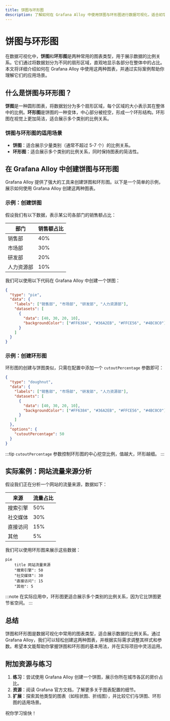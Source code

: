 ```yaml
---
title: 饼图与环形图
description: 了解如何在 Grafana Alloy 中使用饼图与环形图进行数据可视化，适合初学者的全面指南。
---
```


# 饼图与环形图

在数据可视化中，**饼图**和**环形图**是两种常用的图表类型，用于展示数据的比例关系。它们通过将数据划分为不同的扇形区域，直观地显示各部分在整体中的占比。本文将详细介绍如何在 Grafana Alloy 中使用这两种图表，并通过实际案例帮助你理解它们的应用场景。

## 什么是饼图与环形图？

**饼图**是一种圆形图表，将数据划分为多个扇形区域，每个区域的大小表示其在整体中的比例。**环形图**是饼图的一种变体，中心部分被挖空，形成一个环形结构。环形图在视觉上更加简洁，适合展示多个类别的比例关系。

### 饼图与环形图的适用场景
- **饼图**：适合展示少量类别（通常不超过 5-7 个）的比例关系。
- **环形图**：适合展示多个类别的比例关系，同时保持图表的简洁性。

## 在 Grafana Alloy 中创建饼图与环形图

Grafana Alloy 提供了强大的工具来创建饼图和环形图。以下是一个简单的示例，展示如何使用 Grafana Alloy 创建这两种图表。

### 示例：创建饼图

假设我们有以下数据，表示某公司各部门的销售额占比：

| 部门       | 销售额占比 |
|------------|------------|
| 销售部     | 40%        |
| 市场部     | 30%        |
| 研发部     | 20%        |
| 人力资源部 | 10%        |

我们可以使用以下代码在 Grafana Alloy 中创建一个饼图：

```json
{
  "type": "pie",
  "data": {
    "labels": ["销售部", "市场部", "研发部", "人力资源部"],
    "datasets": [
      {
        "data": [40, 30, 20, 10],
        "backgroundColor": ["#FF6384", "#36A2EB", "#FFCE56", "#4BC0C0"]
      }
    ]
  }
}
```

### 示例：创建环形图

环形图的创建与饼图类似，只需在配置中添加一个 `cutoutPercentage` 参数即可：

```json
{
  "type": "doughnut",
  "data": {
    "labels": ["销售部", "市场部", "研发部", "人力资源部"],
    "datasets": [
      {
        "data": [40, 30, 20, 10],
        "backgroundColor": ["#FF6384", "#36A2EB", "#FFCE56", "#4BC0C0"]
      }
    ]
  },
  "options": {
    "cutoutPercentage": 50
  }
}
```

:::tip
`cutoutPercentage` 参数控制环形图的中心挖空比例，值越大，环形越细。
:::

## 实际案例：网站流量来源分析

假设我们正在分析一个网站的流量来源，数据如下：

| 来源       | 流量占比 |
|------------|----------|
| 搜索引擎   | 50%      |
| 社交媒体   | 30%      |
| 直接访问   | 15%      |
| 其他       | 5%       |

我们可以使用环形图来展示这些数据：

```mermaid
pie
    title 网站流量来源
    "搜索引擎": 50
    "社交媒体": 30
    "直接访问": 15
    "其他": 5
```

:::note
在实际应用中，环形图更适合展示多个类别的比例关系，因为它比饼图更节省空间。
:::

## 总结

饼图和环形图是数据可视化中常用的图表类型，适合展示数据的比例关系。通过 Grafana Alloy，我们可以轻松创建这两种图表，并根据实际需求调整其样式和参数。希望本文能帮助你掌握饼图和环形图的基本用法，并在实际项目中灵活运用。

## 附加资源与练习

1. **练习**：尝试使用 Grafana Alloy 创建一个饼图，展示你所在城市各区的房价占比。
2. **资源**：阅读 Grafana 官方文档，了解更多关于图表配置的细节。
3. **扩展**：探索其他类型的图表（如柱状图、折线图），并比较它们与饼图、环形图的适用场景。

祝你学习愉快！